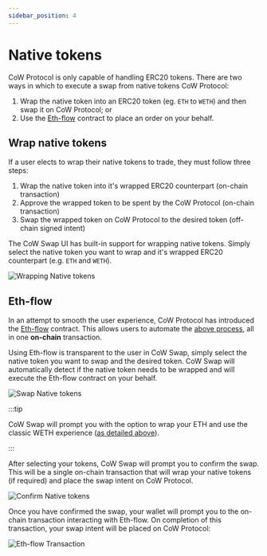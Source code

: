 ```yaml
---
sidebar_position: 4
---
```



# Native tokens

CoW Protocol is only capable of handling ERC20 tokens. There are two ways in which to execute a swap from native tokens CoW Protocol:

1. Wrap the native token into an ERC20 token (eg. `ETH` to `WETH`) and then swap it on CoW Protocol; or
2. Use the [Eth-flow](/docs/cow-protocol/reference/contracts/periphery/eth-flow) contract to place an order on your behalf.

## Wrap native tokens

If a user elects to wrap their native tokens to trade, they must follow three steps:

1. Wrap the native token into it's wrapped ERC20 counterpart (on-chain transaction)
2. Approve the wrapped token to be spent by the CoW Protocol (on-chain transaction)
3. Swap the wrapped token on CoW Protocol to the desired token (off-chain signed intent)

The CoW Swap UI has built-in support for wrapping native tokens. Simply select the native token you want to wrap and it's wrapped ERC20 counterpart (e.g. `ETH` and `WETH`).

![Wrapping Native tokens](/img/cowswap/native_wrap.png)

## Eth-flow

In an attempt to smooth the user experience, CoW Protocol has introduced the [Eth-flow](/docs/cow-protocol/reference/contracts/periphery/eth-flow) contract. This allows users to automate the [above process](#wrap-native-tokens), all in one **on-chain** transaction.

Using Eth-flow is transparent to the user in CoW Swap, simply select the native token you want to swap and the desired token. CoW Swap will automatically detect if the native token needs to be wrapped and will execute the Eth-flow contract on your behalf.

![Swap Native tokens](/img/cowswap/native_swap.png)

:::tip

CoW Swap will prompt you with the option to wrap your ETH and use the classic WETH experience ([as detailed above](#wrap-native-tokens)).

:::

After selecting your tokens, CoW Swap will prompt you to confirm the swap. This will be a single on-chain transaction that will wrap your native tokens (if required) and place the swap intent on CoW Protocol.

![Confirm Native tokens](/img/cowswap/native_confirm.png)

<EthFlowTip />

Once you have confirmed the swap, your wallet will prompt you to the on-chain transaction interacting with Eth-flow. On completion of this transaction, your swap intent will be placed on CoW Protocol:

![Eth-flow Transaction](/img/cowswap/native_tx.png)
